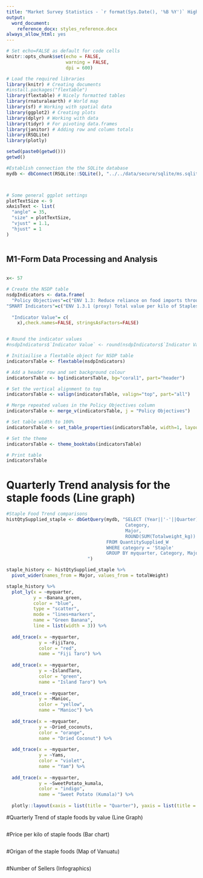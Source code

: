 ```yaml
---
title: "Market Survey Statistics - `r format(Sys.Date(), '%B %Y')` Highlights"
output:
  word_document:
    reference_docx: styles_reference.docx
always_allow_html: yes
---
```


```r
# Set echo=FALSE as default for code cells
knitr::opts_chunk$set(echo = FALSE, 
                      warning = FALSE,
                      dpi = 600)

```

```r
# Load the required libraries
library(knitr) # Creating documents
#install.packages("flextable")
library(flextable) # Nicely formatted tables
library(rnaturalearth) # World map
library(sf) # Working with spatial data
library(ggplot2) # Creating plots
library(dplyr) # Working with data
library(tidyr) # For pivoting data.frames
library(janitor) # Adding row and column totals
library(RSQLite)
library(plotly)

setwd(paste0(getwd()))
getwd()

#Establish connection the the SQLite database
mydb <- dbConnect(RSQLite::SQLite(), "../../data/secure/sqlite/ms.sqlite")



# Some general ggplot settings
plotTextSize <- 9
xAxisText <- list(
  "angle" = 35,
  "size" = plotTextSize,
  "vjust" = 1.1,
  "hjust" = 1
)
                       
```

## M1-Form Data Processing and Analysis

```r





```


```r
x<- 57

# Create the NSDP table
nsdpIndicators <- data.frame(
  "Policy Objectives"=c("ENV 1.3: Reduce reliance on food imports through import substitution for food products that can be produced domestically"),
"SMART Indicators"=c("ENV 1.3.1 (proxy) Total value per kilo of Staples, Vegetables and Fruits from Port Vila Central Market)"),
                       
  "Indicator Value"= c(
    x),check.names=FALSE, stringsAsFactors=FALSE)


# Round the indicator values
#nsdpIndicators$`Indicator Value` <- round(nsdpIndicators$`Indicator Value`, digits = 2)

# Initiailise a flextable object for NSDP table
indicatorsTable <- flextable(nsdpIndicators)

# Add a header row and set background colour
indicatorsTable <- bg(indicatorsTable, bg="coral1", part="header")

# Set the vertical alignment to top
indicatorsTable <- valign(indicatorsTable, valign="top", part="all")

# Merge repeated values in the Policy Objectives column
indicatorsTable <- merge_v(indicatorsTable, j = "Policy Objectives")

# Set table width to 100%
indicatorsTable <- set_table_properties(indicatorsTable, width=1, layout="autofit")

# Set the theme
indicatorsTable <- theme_booktabs(indicatorsTable)

# Print table
indicatorsTable
```
# Quarterly Trend analysis for the staple foods (Line graph)

```r

#Staple Food Trend comparisons
histQtySupplied_staple <- dbGetQuery(mydb, "SELECT (Year||'-'||Quarter) AS myquarter, 
                                            Category, 
                                            Major, 
                                            ROUND(SUM(Totalweight_kg)) AS totalWeight
                                     FROM QuantitySupplied_W
                                     WHERE category = 'Staple'
                                     GROUP BY myquarter, Category, Major
                              ")

staple_history <- histQtySupplied_staple %>%
  pivot_wider(names_from = Major, values_from = totalWeight)

staple_history %>%
  plot_ly(x = ~myquarter,
          y = ~Banana_green,
          color = "blue",
          type = "scatter",
          mode = "lines+markers",
          name = "Green Banana",
          line = list(width = 3)) %>%
  
  add_trace(x = ~myquarter,
            y = ~FijiTaro,
            color = "red",
            name = "Fiji Taro") %>%
  
  add_trace(x = ~myquarter,
            y = ~IslandTaro,
            color = "green",
            name = "Island Taro") %>%
  
  add_trace(x = ~myquarter,
            y = ~Manioc,
            color = "yellow",
            name = "Manioc") %>%
  
  add_trace(x = ~myquarter,
            y = ~Dried_coconuts,
            color = "orange",
            name = "Dried Coconut") %>%
  
  add_trace(x = ~myquarter,
            y = ~Yams,
            color = "violet",
            name = "Yam") %>%
  
  add_trace(x = ~myquarter,
            y = ~SweetPotato_kumala,
            color = "indigo",
            name = "Sweet Potato (Kumala)") %>%  
  
  plotly::layout(xaxis = list(title = "Quarter"), yaxis = list(title = 'Value (Kilogram))'))


```

#Quarterly Trend of staple foods by value (Line Graph)
```r


```


#Price per kilo of staple foods (Bar chart)

```r


```


#Origan of the staple foods (Map of Vanuatu)

```r



```


#Number of Sellers (Infographics)

```r


```


